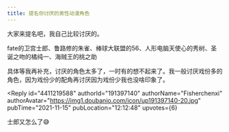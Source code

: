 ```yaml
---
title: 提名你讨厌的男性动漫角色
---
```



<Forum groupName="动画番剧" groupUrl="https://www.douban.com/group/596353/" archivedAt="2025-05-16T16:58:38.922Z">
  <Post
    id="251609932"
    title="提名你讨厌的男性动漫角色"
    url="https://www.douban.com/group/topic/251609932/?_spm_id=MzU0MDA1Mg"
    pubTime="2022-07-19"
    highlightUserId="191397140"
  >
大家来提名吧，我自己比较讨厌的。

fate的卫宫士郎、鲁路修的朱雀、棒球大联盟的56、人形电脑天使心的秀树、圣诞之吻的橘纯一、海贼王的桃之助

具体等我再补充，讨厌的角色太多了，一时有的想不起来了。我一般讨厌戏份多的角色，因为戏份少的配角再讨厌因为戏份少我也没啥印象了。

<Reply
  id="4411219588"
  authorId="191397140"
  authorName="Fisherchenxi"
  authorAvatar="https://img1.doubanio.com/icon/up191397140-20.jpg"
  pubTime="2021-11-15"
  pubLocation="12:12:48"
  upvotes={6}
>
士郎又怎么了😅
</Reply>
  </Post>
</Forum>
